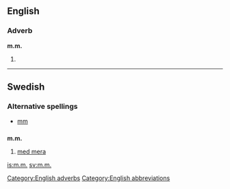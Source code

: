 {{see|mm|MM|mm.|.mm}}
==English==
===Adverb===
'''m.m.'''
#{{abbreviation of|[[mutatis mutandis]]}}

[[Category:English adverbs]]
[[Category:English abbreviations]]


----

==Swedish==
===Alternative spellings===
*[[mm#Swedish|mm]]

==={{abbreviation|Swedish}}===
'''m.m.'''

# [[med mera]]

[[is:m.m.]]
[[sv:m.m.]]